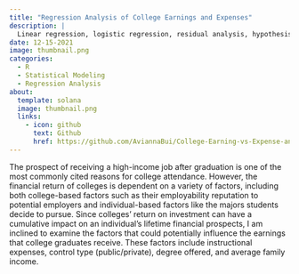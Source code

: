 ```yaml
---
title: "Regression Analysis of College Earnings and Expenses"
description: |
  Linear regression, logistic regression, residual analysis, hypothesis testing
date: 12-15-2021
image: thumbnail.png
categories:
  - R
  - Statistical Modeling
  - Regression Analysis
about: 
  template: solana
  image: thumbnail.png
  links: 
    - icon: github
      text: Github
      href: https://github.com/AviannaBui/College-Earning-vs-Expense-and-Control-Type
---
```


The prospect of receiving a high-income job after graduation is one of the most commonly cited reasons for college attendance. However, the financial return of colleges is dependent on a variety of factors, including both college-based factors such as their employability reputation to potential employers and individual-based factors like the majors students decide to pursue. Since colleges’ return on investment can have a cumulative impact on an individual’s lifetime financial prospects, I am inclined to examine the factors that could potentially influence the earnings that college graduates receive. These factors include instructional expenses, control type (public/private), degree offered, and average family income.